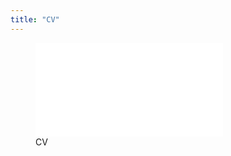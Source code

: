 ```yaml
---
title: "CV"
---
```


```{=html}
<object data="Guan Chen Resume 24S.pdf" type="application/pdf" width="100%" height="800px">

</object>
```
![CV](/Users/guan/Documents/guanhchen.github.io/Guan%20Chen%20Resume%2024S.pdf)

